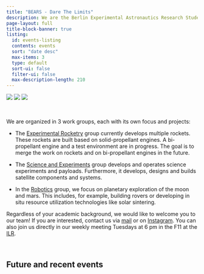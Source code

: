 ```yaml
---
title: "BEARS - Dare The Limits"
description: We are the Berlin Experimental Astronautics Research Student Team e.V. at TU Berlin and work on space related projects in our free time.
page-layout: full
title-block-banner: true
listing:
  id: events-listing
  contents: events
  sort: "date desc"
  max-items: 3
  type: default
  sort-ui: false
  filter-ui: false
  max-description-length: 210
---
```


<div class="slideshow" style="width: 100%">
  <!-- put all images here that should be available in the slideshow -->
  <img src="slideshow_index/group.jpg" >
  <img src="slideshow_index/launch1.jpg">
  <img src="projects/Rover/images/Rover_team.jpg">
</div>
<br/>


We are organized in 3 work groups, each with its own focus and projects:

* The [Experimental Rocketry](/projects.html#category=Experimental%20Rocketry) group currently develops multiple rockets. These rockets are built based on solid-propellant engines. A bi-propellant engine and a test environment are in progress. The goal is to merge the work on rockets and on bi-propellant engines in the future.

* The [Science and Experiments](/projects.html#category=Science%20and%20Experiments) group develops and operates science experiments and payloads. Furthermore, it develops, designs and builds satellite components and systems.

* In the [Robotics](/projects.html#category=Robotics) group, we focus on planetary exploration of the moon and mars. This includes, for example, building rovers or developing in situ resource utilization technologies like solar sintering. 

Regardless of your academic background, we would like to welcome you to our team! If you are interested, contact us via [mail](mailto://bears.space@protonmail.com) or on [Instagram](https://www.instagram.com/bears.space/). You can also join us directly in our weekly meeting Tuesdays at 6 pm in the F11 at the [ILR](https://maps.app.goo.gl/sixUKMx4wxruqQFr8).

<br/>

## Future and recent events

::: {#sample-listings}
:::
